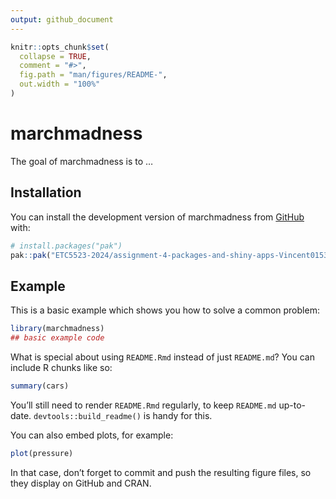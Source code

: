 ```yaml
---
output: github_document
---
```


<!-- README.md is generated from README.Rmd. Please edit that file -->

```r
knitr::opts_chunk$set(
  collapse = TRUE,
  comment = "#>",
  fig.path = "man/figures/README-",
  out.width = "100%"
)
```

# marchmadness

<!-- badges: start -->
<!-- badges: end -->

The goal of marchmadness is to ...

## Installation

You can install the development version of marchmadness from [GitHub](https://github.com/) with:

``` r
# install.packages("pak")
pak::pak("ETC5523-2024/assignment-4-packages-and-shiny-apps-Vincent0153")
```

## Example

This is a basic example which shows you how to solve a common problem:

```r
library(marchmadness)
## basic example code
```

What is special about using `README.Rmd` instead of just `README.md`? You can include R chunks like so:

```r
summary(cars)
```

You'll still need to render `README.Rmd` regularly, to keep `README.md` up-to-date. `devtools::build_readme()` is handy for this.

You can also embed plots, for example:

```r
plot(pressure)
```

In that case, don't forget to commit and push the resulting figure files, so they display on GitHub and CRAN.
